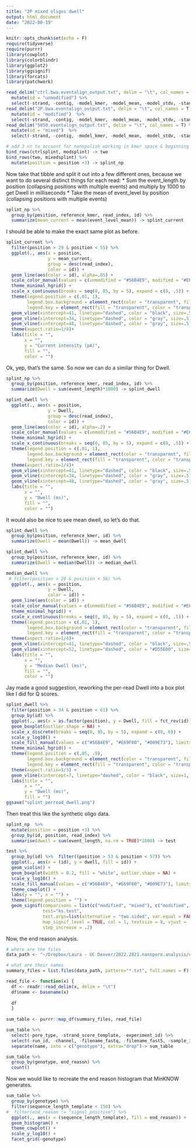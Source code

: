 ```yaml
---
title: "2P mixed oligos dwell"
output: html_document
date: "2022-08-19"
---
```

```r
knitr::opts_chunk$set(echo = F)
require(tidyverse)
require(purrr)
library(cowplot)
library(colorblindr)
library(ggplot2)
library(ggsignif)
library(forcats)
library(patchwork)

read_delim("ctrl.bwa.eventalign_output.txt", delim = "\t", col_names = T) %>%
  mutate(id = "unmodified") %>%
  select(-strand, -contig, -model_kmer, -model_mean, -model_stdv, -standardized_level) -> ctrlsplint
read_delim("2P.bwa.eventalign_output.txt", delim = "\t", col_names = T) %>%
  mutate(id = "modified")  %>%
  select(-strand, -contig, -model_kmer, -model_mean, -model_stdv, -standardized_level) -> modsplint
read_delim("5050.eventalign_output.txt", delim = "\t", col_names = T) %>%
  mutate(id = "mixed")  %>%
  select(-strand, -contig, -model_kmer, -model_mean, -model_stdv, -standardized_level) -> mixedsplint

# add 3 nt to account for nanopolish working in kmer space & beginning count w/ 0
bind_rows(ctrlsplint, modsplint) -> two
bind_rows(two, mixedsplint) %>%
  mutate(position = position +3) -> splint_np
```
Now take that tibble and split it out into a few different ones, because we want to do several distinct things for each read:
* Sum the event_length by position (collapsing positions with multiple events) and multiply by 1000 to get Dwell in milliseconds
* Take the mean of event_level by position (collapsing positions with multiple events)

```r
splint_np %>%
  group_by(position, reference_kmer, read_index, id) %>%
  summarize(mean_current = mean(event_level_mean)) -> splint_current
```
I should be able to make the exact same plot as before.
```r
splint_current %>%
  filter(position > 29 & position < 55) %>%
  ggplot(., aes(x = position, 
                y = mean_current, 
                group = desc(read_index),
                color = id)) +
  geom_line(aes(color = id), alpha=.05) +
  scale_color_manual(values = c(unmodified = "#56B4E9", modified = "#E69F00", mixed = "#009E73")) +
  theme_minimal_hgrid() +
  scale_x_continuous(breaks = seq(0, 85, by = 5), expand = c(0, .5)) +
  theme(legend.position = c(.01, 1),
        legend.box.background = element_rect(color = "transparent", fill='white'),
        legend.key = element_rect(fill = "transparent", color = "transparent")) +
  geom_vline(xintercept=41, linetype="dashed", color = "black", size=.5) +
  geom_vline(xintercept=34, linetype="dashed", color = "gray", size=.5) +
  geom_vline(xintercept=48, linetype="dashed", color = "gray", size=.5) +
  theme(aspect.ratio=1/4)+
  labs(title = "",
       x = "",
       y = "Current intensity (pA)",
       fill = "",
       color = "")
```
Ok, yep, that's the same. So now we can do a similar thing for Dwell.
```r
splint_np %>%
  group_by(position, reference_kmer, read_index, id) %>%
  summarize(Dwell = sum(event_length)*1000) -> splint_dwell

splint_dwell %>%
  ggplot(., aes(x = position, 
                y = Dwell, 
                group = desc(read_index),
                color = id)) +
  geom_line(aes(color = id), alpha=.2) +
  scale_color_manual(values = c(unmodified = "#56B4E9", modified = "#E69F00", mixed = "#009E73")) +
  theme_minimal_hgrid() +
  scale_x_continuous(breaks = seq(0, 85, by = 5), expand = c(0, .5)) +
  theme(legend.position = c(.01, 1),
        legend.box.background = element_rect(color = "transparent", fill='white'),
        legend.key = element_rect(fill = "transparent", color = "transparent")) +
  theme(aspect.ratio=1/4)+
  geom_vline(xintercept=41, linetype="dashed", color = "black", size=.5) +
  geom_vline(xintercept=34, linetype="dashed", color = "gray", size=.5) +
  geom_vline(xintercept=48, linetype="dashed", color = "gray", size=.5) +
  labs(title = "",
       x = "",
       y = "Dwell (ms)",
       fill = "",
       color = "")
```
It would also be nice to see mean dwell, so let's do that.
```r
splint_dwell %>%
  group_by(position, reference_kmer, id) %>%
  summarize(Dwell = mean(Dwell)) -> mean_dwell

splint_dwell %>%
  group_by(position, reference_kmer, id) %>%
  summarize(Dwell = median(Dwell)) -> median_dwell

median_dwell %>%
 # filter(position > 29 & position < 56) %>%
  ggplot(., aes(x = position, 
                y = Dwell, 
                color = id)) +
  geom_line(aes(color = id)) +
  scale_color_manual(values = c(unmodified = "#56B4E9", modified = "#E69F00", mixed = "#009E73")) +
  theme_minimal_hgrid() +
  scale_x_continuous(breaks = seq(0, 85, by = 5), expand = c(0, .5)) +
  theme(legend.position = c(.01, 1),
        legend.box.background = element_rect(color = "transparent", fill='white'),
        legend.key = element_rect(fill = "transparent", color = "transparent")) +
  theme(aspect.ratio=1/4)+
  geom_vline(xintercept=41, linetype="dashed", color = "black", size=.5) +
  geom_vline(xintercept=52, linetype="dashed", color = "#D55E00", size=.5) +
  labs(title = "",
       x = "",
       y = "Median Dwell (ms)",
       fill = "",
       color = "")
```
Jay made a good suggestion, reworking the per-read Dwell into a box plot like I did for Q scores.
```r
splint_dwell %>%
  filter(position > 34 & position < 61) %>%
  group_by(id) %>%
  ggplot(., aes(x = as.factor(position), y = Dwell, fill = fct_rev(id))) +
  geom_boxplot(outlier.shape = NA) +
  scale_x_discrete(breaks = seq(0, 85, by = 5), expand = c(0, 0)) +
  scale_y_log10() +
  scale_fill_manual(values = c("#56B4E9", "#E69F00", "#009E73"), limits = c("unmodified", "modified", "mixed")) +
  theme_minimal_hgrid() +
  theme(legend.position = c(.05, .9),
        legend.box.background = element_rect(color = "transparent", fill='white'),
        legend.key = element_rect(fill = "transparent", color = "transparent")) +
  theme(aspect.ratio=1/3) +
  geom_vline(xintercept=7, linetype="dashed", color = "black", size=1, alpha = .5) + # modified position
  labs(title = "",
       x = "",
       y = "Dwell (ms)",
       fill = "")
ggsave("splint_perread_dwell.png")
```

Then treat this like the synthetic oligo data. 
```r
splint_np  %>%
  mutate(position = position +3) %>%
  group_by(id, position, read_index) %>%
  summarise(dwell = sum(event_length, na.rm = TRUE)*1000) -> test

test %>%
  group_by(id) %>%  filter((position > 53 & position < 57)) %>%
  ggplot(., aes(x = (id), y = dwell, fill = id)) +
  geom_violin() +
  geom_boxplot(width = 0.2, fill = "white", outlier.shape = NA) +
  scale_y_log10() +
  scale_fill_manual(values = c("#56B4E9", "#E69F00", "#009E73"), limits = c("unmodified", "modified", "mixed")) +
  theme_cowplot() +
  labs(y = "", x = "") +
  theme(legend.position = "") +
  geom_signif(comparisons = list(c("modified", "mixed"), c("modified", "unmodified"), c("unmodified", "mixed")),
              test="ks.test", 
              test.args=list(alternative = "two.sided", var.equal = FALSE, paired=FALSE),
              map_signif_level = TRUE, col = 1, textsize = 8, vjust = .5,
              step_increase = .2)
```
Now, the end reason analysis.
```r
# where are the files
data_path <- "~/Dropbox/Laura - UC Denver/2022.2021.nanopore.analysis/oligo_summary_data"

# what are their names
summary_files = list.files(data_path, pattern="*.txt", full.names = F)

read_file <- function(x) {
  df <- readr::read_delim(x, delim = "\t")
  df$name <- basename(x)
  
  df
  }
  
sum_table <- purrr::map_df(summary_files, read_file) 

sum_table %>%
  select(-pore_type, -strand_score_template, -experiment_id) %>%
  select(-run_id, -channel, -filename_fastq, -filename_fast5, -sample_id) %>%
  separate(name, into = c("genotype"), extra="drop")-> sum_table

sum_table %>%
  group_by(genotype, end_reason) %>%
  count()
```
Now we would like to recreate the end reason histogram that MinKNOW generates.
```r
sum_table %>%
  group_by(genotype) %>%
  filter(sequence_length_template < 150) %>%
#  filter(end_reason != "signal_positive") %>%
  ggplot(., aes(x = (sequence_length_template), fill = end_reason)) +
  geom_histogram() +
  theme_cowplot() +
  scale_y_log10() +
  facet_grid(~genotype)
```

